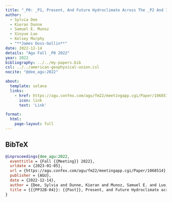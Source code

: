 ```yaml
---
title: "_P0: _P1, Present, And Future Hydroclimate Across The _P2 And Its Tributaries: Insights From Integrated Paleoclimate Data Analysis"
author:
  - Sylvia Dee
  - Kieran Dunne
  - Samuel E. Munoz
  - Xinyue Luo
  - Kelsey Murphy
  - "**James Doss-Gollin**"
date: 2022-12-14
details: "Agu Fall _P0 2022"
year: 2022
bibliography: ../../my-papers.bib
csl: ../../american-geophysical-union.csl
nocite: "@dee_agu:2022"

about:
  template: solana
  links:
    - href: https://agu.confex.com/agu/fm22/meetingapp.cgi/Paper/1068514
      icon: link
      text: 'Link'

format:
  html:
    page-layout: full
---
```


## BibTeX

```bibtex
@inproceedings{dee_agu:2022,
  eventtitle = {Fall {{Meeting}} 2022},
  urldate = {2023-01-05},
  url = {https://agu.confex.com/agu/fm22/meetingapp.cgi/Paper/1068514},
  publisher = {AGU},
  date = {2022-12-14},
  author = {Dee, Sylvia and Dunne, Kieran and Munoz, Samuel E. and Luo, Xinyue and Murphy, Kelsey and Doss-Gollin, James},
  title = {{{PP32B-04}}: {{Past}}, Present, and Future Hydroclimate across the {{Mississippi River Basin}} and Its Tributaries: Insights from Integrated Paleoclimate Data Analysis},
}
```